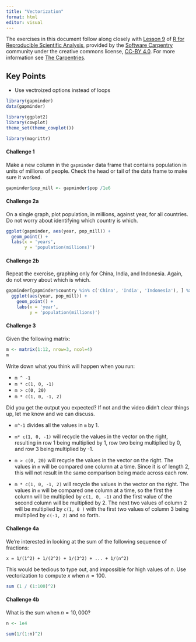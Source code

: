 ```yaml
---
title: "Vectorization"
format: html
editor: visual
---
```


The exercises in this document follow along closely with [Lesson 9](https://swcarpentry.github.io/r-novice-gapminder/09-vectorization.html) of [R for Reproducible Scientific Analysis](https://swcarpentry.github.io/r-novice-gapminder/), provided by the [Software Carpentry](https://software-carpentry.org/) community under the creative commons license, [CC-BY 4.0](https://creativecommons.org/licenses/by/4.0/). For more information see [The Carpentries](https://carpentries.org/).

::: callout-tip
## Key Points

-   Use vectroized options instead of loops
:::

```r
library(gapminder)
data(gapminder)

library(ggplot2)
library(cowplot)
theme_set(theme_cowplot())

library(magrittr)
```

#### Challenge 1

Make a new column in the `gapminder` data frame that contains population in units of millions of people. Check the head or tail of the data frame to make sure it worked.

<!-- Challenge 1 answer begin -->

```r
gapminder$pop_mill <- gapminder$pop /1e6
```

<!-- Challenge 1 answer end -->

#### Challenge 2a

On a single graph, plot population, in millions, against year, for all countries. Do not worry about identifying which country is which.

<!-- Challenge 2a answer begin -->

```r
ggplot(gapminder, aes(year, pop_mill)) +
  geom_point() +
  labs(x = 'years',
       y = 'population(millions)')
```

<!-- Challenge 2a answer end -->

#### Challenge 2b

Repeat the exercise, graphing only for China, India, and Indonesia. Again, do not worry about which is which.

<!-- Challenge 2b answer begin -->

```r
gapminder[gapminder$country %in% c('China', 'India', 'Indonesia'), ] %>%
  ggplot(aes(year, pop_mill)) +
    geom_point() +
    labs(x = 'year',
         y = 'population(millions)')

```

<!-- Challenge 2b answer end -->

#### Challenge 3

Given the following matrix:

```r
m <- matrix(1:12, nrow=3, ncol=4)
m
```

Write down what you think will happen when you run:

-   `m ^ -1`
-   `m * c(1, 0, -1)`
-   `m > c(0, 20)`
-   `m * c(1, 0, -1, 2)`

Did you get the output you expected? If not and the video didn't clear things up, let me know and we can discuss.

<!-- Challenge 3 answer begin -->

-   `m^-1` divides all the values in `m` by 1.

-   `m* c(1, 0, -1)` will recycle the values in the vector on the right, resulting in row 1 being multiplied by 1, row two being multiplied by 0, and row 3 being multiplied by -1.

-   `m > c(0, 20)` will recycle the values in the vector on the right. The values in `m` will be compared one column at a time. Since it is of length 2, this will not result in the same comparison being made across each row.

-   `m * c(1, 0, -1, 2)` will recycle the values in the vector on the right. The values in `m` will be compared one column at a time, so the first the column will be multiplied by `c(1, 0, -1)` and the first value of the second column will be multiplied by 2. The next two values of column 2 will be multiplied by `c(1, 0 )` with the first two values of column 3 being multiplied by `c(-1, 2)` and so forth.

<!-- Challenge 3 answer end -->

#### Challenge 4a

We're interested in looking at the sum of the following sequence of fractions:

```         
x = 1/(1^2) + 1/(2^2) + 1/(3^2) + ... + 1/(n^2)
```

This would be tedious to type out, and impossible for high values of $n$. Use vectorization to compute $x$ when $n=100$.

<!-- Challenge 4a answer begin -->

```r
sum (1 / (1:100)^2)
```

<!-- Challenge 4a answer end -->

#### Challenge 4b

What is the sum when $n=10,000$?

<!-- Challenge 4b answer begin -->

```r
n <- 1e4

sum(1/(1:n)^2)
```

<!-- Challenge 4b answer end -->
